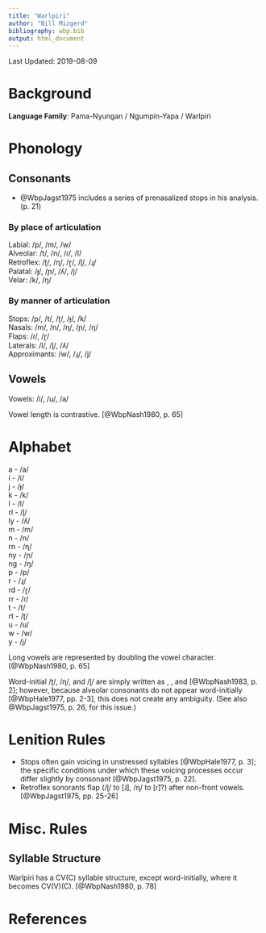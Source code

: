 ```yaml
---
title: "Warlpiri"
author: "Bill Mizgerd"
bibliography: wbp.bib
output: html_document
---
```


Last Updated: 2019-08-09

# Background

**Language Family**: Pama-Nyungan / Ngumpin-Yapa / Warlpiri

# Phonology

## Consonants

* @WbpJagst1975 includes a series of prenasalized stops in his analysis. (p. 21)

### By place of articulation

Labial: /p/, /m/, /w/  
Alveolar: /t/, /n/, /ɾ/, /l/  
Retroflex: /ʈ/, /ɳ/, /ɽ/, /ɭ/, /ɻ/  
Palatal: /ɟ/, /ɲ/, /ʎ/, /j/  
Velar: /k/, /ŋ/  

### By manner of articulation

Stops: /p/, /t/, /ʈ/, /ɟ/, /k/  
Nasals: /m/, /n/, /ɳ/, /ɲ/, /ŋ/  
Flaps: /ɾ/, /ɽ/  
Laterals: /l/, /ɭ/, /ʎ/  
Approximants: /w/, /ɻ/, /j/  

## Vowels

Vowels: /i/, /u/, /a/  

Vowel length is contrastive. [@WbpNash1980, p. 65]

# Alphabet

a - /a/  
i - /i/  
j - /ɟ/  
k - /k/  
l - /l/  
  rl - /ɭ/  
  ly - /ʎ/  
m - /m/  
n - /n/  
  rn - /ɳ/  
  ny - /ɲ/  
  ng - /ŋ/  
p - /p/  
r - /ɻ/  
rd - /ɽ/  
rr - /ɾ/  
t - /t/  
  rt - /ʈ/  
u - /u/  
w - /w/  
y - /j/  

Long vowels are represented by doubling the vowel character. [@WbpNash1980, p. 65]

Word-initial /ʈ/, /ɳ/, and /ɭ/ are simply written as <t>, <n>, and <l> [@WbpNash1983, p. 2]; however, because alveolar consonants do not appear word-initially [@WbpHale1977, pp. 2-3], this does not create any ambiguity. (See also @WbpJagst1975, p. 26, for this issue.)

# Lenition Rules

* Stops often gain voicing in unstressed syllables [@WbpHale1977, p. 3]; the specific conditions under which these voicing processes occur differ slightly by consonant [@WbpJagst1975, p. 22].
* Retroflex sonorants flap (/ɭ/ to [ɺ], /ɳ/ to [ɾ̃]?) after non-front vowels. [@WbpJagst1975, pp. 25-26]

# Misc. Rules

## Syllable Structure

Warlpiri has a CV(C) syllable structure, except word-initially, where it becomes CV(V)(C). [@WbpNash1980, p. 78]

# References
